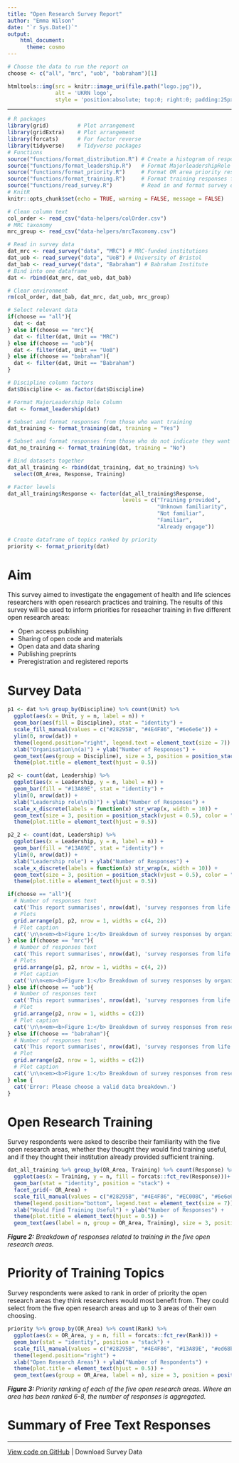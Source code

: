 ```yaml
---
title: "Open Research Survey Report"
author: "Emma Wilson"
date: "`r Sys.Date()`"
output: 
    html_document:
      theme: cosmo
---
```


```r
# Choose the data to run the report on
choose <- c("all", "mrc", "uob", "babraham")[1]
```

```r
htmltools::img(src = knitr::image_uri(file.path("logo.jpg")), 
               alt = 'UKRN logo', 
               style = 'position:absolute; top:0; right:0; padding:25px 250px;')
```

---

```r
# R packages
library(grid)         # Plot arrangement
library(gridExtra)    # Plot arrangement
library(forcats)      # For factor reverse
library(tidyverse)    # Tidyverse packages
# Functions
source("functions/format_distribution.R") # Create a histogram of responses
source("functions/format_leadership.R")   # Format MajorleadershipRole for graph
source("functions/format_priority.R")     # Format OR area priority responses
source("functions/format_training.R")     # Format training responses for graph
source("functions/read_survey.R")         # Read in and format survey data
# KnitR
knitr::opts_chunk$set(echo = TRUE, warning = FALSE, message = FALSE)
```

```r
# Clean column text
col_order <- read_csv("data-helpers/colOrder.csv")
# MRC taxonomy
mrc_group <- read_csv("data-helpers/mrcTaxonomy.csv")

# Read in survey data
dat_mrc <- read_survey("data", "MRC") # MRC-funded institutions
dat_uob <- read_survey("data", "UoB") # University of Bristol
dat_bab <- read_survey("data", "Babraham") # Babraham Institute
# Bind into one dataframe
dat <- rbind(dat_mrc, dat_uob, dat_bab)

# Clear environment
rm(col_order, dat_bab, dat_mrc, dat_uob, mrc_group)

# Select relevant data
if(choose == "all"){
  dat <- dat
} else if(choose == "mrc"){
  dat <- filter(dat, Unit == "MRC")
} else if(choose == "uob"){
  dat <- filter(dat, Unit == "UoB")
} else if(choose == "babraham"){
  dat <- filter(dat, Unit == "Babraham")
}

# Discipline column factors
dat$Discipline <- as.factor(dat$Discipline)

# Format MajorLeadership Role Column
dat <- format_leadership(dat)

# Subset and format responses from those who want training
dat_training <- format_training(dat, training = "Yes")

# Subset and format responses from those who do not indicate they want training
dat_no_training <- format_training(dat, training = "No")

# Bind datasets together
dat_all_training <- rbind(dat_training, dat_no_training) %>%
  select(OR_Area, Response, Training)

# Factor levels
dat_all_training$Response <- factor(dat_all_training$Response,
                                    levels = c("Training provided",
                                               "Unknown familiarity",
                                               "Not familiar",
                                               "Familiar",
                                               "Already engage"))

# Create dataframe of topics ranked by priority
priority <- format_priority(dat)
```

# Aim
This survey aimed to investigate the engagement of health and life sciences researchers with open research practices and training. The results of this survey will be used to inform priorities for reseacher training in five different open research areas:

  * Open access publishing
  * Sharing of open code and materials
  * Open data and data sharing
  * Publishing preprints
  * Preregistration and registered reports

# Survey Data

```r
p1 <- dat %>% group_by(Discipline) %>% count(Unit) %>%
  ggplot(aes(x = Unit, y = n, label = n)) +
  geom_bar(aes(fill = Discipline), stat = "identity") +
  scale_fill_manual(values = c("#28295B", "#4E4F86", "#6e6e6e")) +
  ylim(0, nrow(dat)) +
  theme(legend.position="right", legend.text = element_text(size = 7)) +
  xlab("Organisation\n(a)") + ylab("Number of Responses") +
  geom_text(aes(group = Discipline), size = 3, position = position_stack(vjust = 0.5), color = "white") +
  theme(plot.title = element_text(hjust = 0.5))

p2 <- count(dat, Leadership) %>%
  ggplot(aes(x = Leadership, y = n, label = n)) +
  geom_bar(fill = "#13A89E", stat = "identity") +
  ylim(0, nrow(dat)) +
  xlab("Leadership role\n(b)") + ylab("Number of Responses") +
  scale_x_discrete(labels = function(x) str_wrap(x, width = 10)) +
  geom_text(size = 3, position = position_stack(vjust = 0.5), color = "white") +
  theme(plot.title = element_text(hjust = 0.5))

p2_2 <- count(dat, Leadership) %>%
  ggplot(aes(x = Leadership, y = n, label = n)) +
  geom_bar(fill = "#13A89E", stat = "identity") +
  ylim(0, nrow(dat)) +
  xlab("Leadership role") + ylab("Number of Responses") +
  scale_x_discrete(labels = function(x) str_wrap(x, width = 10)) +
  geom_text(size = 3, position = position_stack(vjust = 0.5), color = "white") +
  theme(plot.title = element_text(hjust = 0.5))

if(choose == "all"){
  # Number of responses text
  cat('This report summarises', nrow(dat), 'survey responses from life and health sciences researchers at Medical Research Council (MRC)-funded institutions, The University of Bristol, and The Babraham Institute. \n\n')
  # Plots
  grid.arrange(p1, p2, nrow = 1, widths = c(4, 2))
  # Plot caption
  cat('\n\n<em><b>Figure 1:</b> Breakdown of survey responses by organisation and research discipline (a) and number of respondents with a major leadership role (b). A major leadership role was defined as running a group/lab, directing a school/organisation, or similar.</em>\n\n')
} else if(choose == "mrc"){
  # Number of responses text
  cat('This report summarises', nrow(dat), 'survey responses from life and health sciences researchers at Medical Research Council (MRC)-funded institutions. \n\n')
  # Plots
  grid.arrange(p1, p2, nrow = 1, widths = c(4, 2))
  # Plot caption
  cat('\n\n<em><b>Figure 1:</b> Breakdown of survey responses by organisation and research discipline (a) and number of respondents with a major leadership role (b). A major leadership role was defined as running a group/lab, directing a school/organisation, or similar.</em>\n\n')
} else if(choose == "uob"){
  # Number of responses text
  cat('This report summarises', nrow(dat), 'survey responses from life and health sciences researchers at The University of Bristol.')
  # Plot
  grid.arrange(p2, nrow = 1, widths = c(2))
  # Plot caption
  cat('\n\n<em><b>Figure 1:</b> Breakdown of survey responses from researchers with a major leadership role. A major leadership role was defined as running a group/lab, directing a school/organisation, or similar.</em>\n\n')
} else if(choose == "babraham"){
  # Number of responses text
  cat('This report summarises', nrow(dat), 'survey responses from life sciences researchers at The Babraham Institute.')
  # Plot
  grid.arrange(p2, nrow = 1, widths = c(2))
  # Plot caption
  cat('\n\n<em><b>Figure 1:</b> Breakdown of survey responses from researchers with a major leadership role. A major leadership role was defined as running a group/lab, directing a school/organisation, or similar.</em>\n\n')
} else {
  cat('Error: Please choose a valid data breakdown.')
}
```

# Open Research Training
Survey respondents were asked to describe their familiarity with the five open research areas, whether they thought they would find training useful, and if they thought their institution already provided sufficient training.

```r
dat_all_training %>% group_by(OR_Area, Training) %>% count(Response) %>%   
  ggplot(aes(x = Training, y = n, fill = forcats::fct_rev(Response)))+
  geom_bar(stat = "identity", position = "stack") +
  facet_grid(~ OR_Area) +
  scale_fill_manual(values = c("#28295B", "#4E4F86", "#EC008C", "#6e6e6e", "#13A89E")) +
  theme(legend.position="bottom", legend.text = element_text(size = 7)) +
  xlab("Would Find Training Useful") + ylab("Number of Responses") +
  theme(plot.title = element_text(hjust = 0.5)) +
  geom_text(aes(label = n, group = OR_Area, Training), size = 3, position = position_stack(vjust = 0.5, reverse = TRUE), color = "white")
```

<em><b>Figure 2:</b> Breakdown of responses related to training in the five open research areas.</em>

<!-- Include logic in figure caption -->

# Priority of Training Topics
Survey respondents were asked to rank in order of priority the open research areas they think researchers would most benefit from. They could select from the five open research areas and up to 3 areas of their own choosing.

```r
priority %>% group_by(OR_Area) %>% count(Rank) %>%
  ggplot(aes(x = OR_Area, y = n, fill = forcats::fct_rev(Rank))) +
  geom_bar(stat = "identity", position = "stack") +
  scale_fill_manual(values = c("#28295B", "#4E4F86", "#13A89E", "#ed68b7", "#EC008C", "#6e6e6e")) +
  theme(legend.position="right") +
  xlab("Open Research Areas") + ylab("Number of Respondents") +
  theme(plot.title = element_text(hjust = 0.5)) +
  geom_text(aes(group = OR_Area, label = n), size = 3, position = position_stack(vjust = 0.5, reverse = FALSE), color = "white")
```

<em><b>Figure 3: </b>Priority ranking of each of the five open research areas. Where an area has been ranked 6-8, the number of responses is aggregated.</em>

<!-- Add data subset graph -->

# Summary of Free Text Responses



---

[View code on GitHub](https://github.com/UKRN-Open-Research/survey-reports) | Download Survey Data